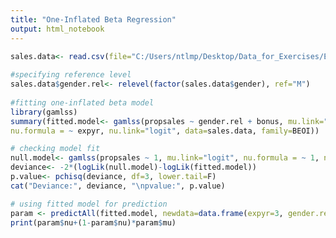 ---
title: "One-Inflated Beta Regression"
output: html_notebook
---

```{r}
sales.data<- read.csv(file="C:/Users/ntlmp/Desktop/Data_for_Exercises/Exercise7.8Data.csv", header=TRUE, sep=",") 
 
#specifying reference level 
sales.data$gender.rel<- relevel(factor(sales.data$gender), ref="M") 
 
#fitting one-inflated beta model 
library(gamlss) 
summary(fitted.model<- gamlss(propsales ~ gender.rel + bonus, mu.link="logit", 
nu.formula = ~ expyr, nu.link="logit", data=sales.data, family=BEOI))

# checking model fit
null.model<- gamlss(propsales ~ 1, mu.link="logit", nu.formula = ~ 1, nu.link="logit", data=sales.data, family=BEOI)
deviance<- -2*(logLik(null.model)-logLik(fitted.model))
p.value<- pchisq(deviance, df=3, lower.tail=F)
cat("Deviance:", deviance, "\npvalue:", p.value)

# using fitted model for prediction
param <- predictAll(fitted.model, newdata=data.frame(expyr=3, gender.rel="M", bonus=1.5), type="response")
print(param$nu+(1-param$nu)*param$mu)
```

